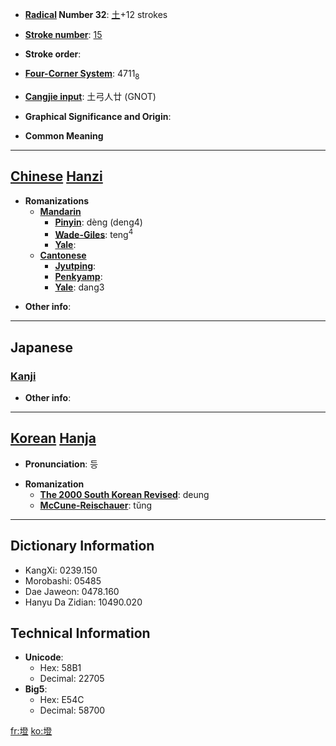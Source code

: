 * '''[[Wiktionary:Chinese radical index| Radical]] Number 32''': [[Wiktionary:Chinese radical index 土|土]]+12 strokes

* '''[[Wiktionary:Chinese total strokes index|Stroke number]]''': [[Wiktionary:Chinese total strokes index 15|15]]

* '''Stroke order''': 

* '''[[Wiktionary:Chinese four corner index|Four-Corner System]]''': 4711<sub>8</sub>

* '''[[Wiktionary:Chinese Cangjie index|Cangjie input]]''': 土弓人廿 (GNOT)

* '''Graphical Significance and Origin''': 

* '''Common Meaning'''

----

== [[Chinese]] [[Hanzi]] ==

* '''Romanizations'''
** '''[[Mandarin]]'''
*** '''[[Pinyin]]''': dèng (deng4)
*** '''[[Wade-Giles]]''': teng<sup>4</sup>
*** '''[[Yale]]''': 
** '''[[Cantonese]]'''
*** '''[[Jyutping]]''':
*** '''[[Penkyamp]]''': 
*** '''[[Yale]]''': dang3

* '''Other info''': 

----

==Japanese==
===[[Kanji]]===
{{kanji|on readings=[[とう]] (tō)
|kun readings=[[きだ]] (kida)
}}

* '''Other info''':  

----

== [[Korean]] [[Hanja]] ==

* '''Pronunciation''': 등

* '''Romanization'''
** '''[[The 2000 South Korean Revised Romanization|The 2000 South Korean Revised]]''': deung
** '''[[McCune-Reischauer]]''': tŭng

----

== Dictionary Information ==

* KangXi: 0239.150
* Morobashi: 05485
* Dae Jaweon: 0478.160
* Hanyu Da Zidian: 10490.020

== Technical Information ==

* '''Unicode''':
** Hex: 58B1
** Decimal: 22705
* '''Big5''':
** Hex: E54C
** Decimal: 58700

[[fr:墱]]
[[ko:墱]]